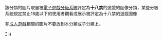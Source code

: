 該分類的圖片取自被[[電子遊戲分級系統|電子遊戲分級系統]]評定為'''十八禁'''的遊戲的圖像分類，某些分級系統規定禁止18歲以下的使用者觀看或展示被評定為十八禁的遊戲圖像

非[[成人遊戲|成人遊戲]]相關的圖片不要放到本分類或子分類上。
[[Category:电子游戏媒体文件|*]]
[[Category:日本成人遊戲|μ]]